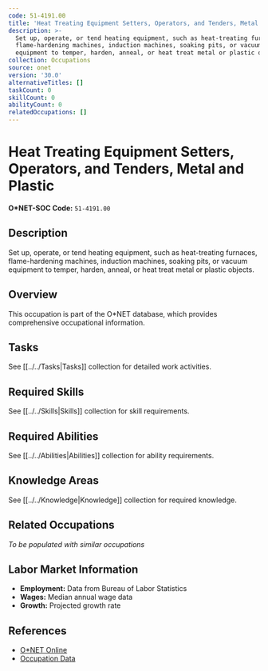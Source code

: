 ```yaml
---
code: 51-4191.00
title: 'Heat Treating Equipment Setters, Operators, and Tenders, Metal and Plastic'
description: >-
  Set up, operate, or tend heating equipment, such as heat-treating furnaces,
  flame-hardening machines, induction machines, soaking pits, or vacuum
  equipment to temper, harden, anneal, or heat treat metal or plastic objects.
collection: Occupations
source: onet
version: '30.0'
alternativeTitles: []
taskCount: 0
skillCount: 0
abilityCount: 0
relatedOccupations: []
---
```

# Heat Treating Equipment Setters, Operators, and Tenders, Metal and Plastic

**O*NET-SOC Code:** `51-4191.00`

## Description

Set up, operate, or tend heating equipment, such as heat-treating furnaces, flame-hardening machines, induction machines, soaking pits, or vacuum equipment to temper, harden, anneal, or heat treat metal or plastic objects.

## Overview

This occupation is part of the O*NET database, which provides comprehensive occupational information.

## Tasks

See [[../../Tasks|Tasks]] collection for detailed work activities.

## Required Skills

See [[../../Skills|Skills]] collection for skill requirements.

## Required Abilities

See [[../../Abilities|Abilities]] collection for ability requirements.

## Knowledge Areas

See [[../../Knowledge|Knowledge]] collection for required knowledge.

## Related Occupations

*To be populated with similar occupations*

## Labor Market Information

- **Employment:** Data from Bureau of Labor Statistics
- **Wages:** Median annual wage data
- **Growth:** Projected growth rate

## References

- [O*NET Online](https://www.onetonline.org/link/summary/51-4191.00)
- [Occupation Data](https://www.onetcenter.org/)
